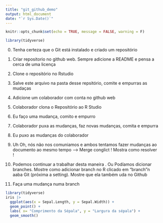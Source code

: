 ```yaml
---
title: "git_github_demo"
output: html_document
date: "`r Sys.Date()`"
---
```


```r
knitr::opts_chunk$set(echo = TRUE, message = FALSE, warning = F)
```

```r
library(tidyverse)
```

0.  Tenha certeza que o Git está instalado e criado um repositório

1.  Criar repositorio no github web. Sempre adicione a README e pensa a cerca de uma licença

2.  Clone o repositório no Rstudio

3.  Salve este arquivo na pasta desse repsitório, comite e empurras as mudaças

4.  Adicione um colaborador com conta no github web

5.  Colaborador clona o Repositório ao R Studio

6.  Eu faço uma mudança, comito e empurro

7.  Colaborador puxa as mudanças, faz novas mudanças, comita e empurra

8.  Eu puxo as mudanças do colaborador

9.  Uh Oh, nós não nos comuniamos e ambos tentamos fazer mudanças ao documento ao mesmo tempo --\> Merge conglict ! Mostra como resolver !

10. Podemos continuar a trabalhar desta maneira . Ou Podíamos dicionar branches. Mostre como adicionar branch no R clicado em "branch"n aaba Git (próxima a setting). Mostre que ela também uda no Github

11. Faça uma mudança numa branch 

```r
library(tidyverse)
iris |> 
  ggplot(aes(x = Sepal.Length, y = Sepal.Width)) +
  geom_point() +
  labs( x= "Comprimento da Sépala", y = "Largura da sépala") +
  geom_smooth()
```
